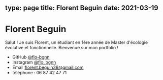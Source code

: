 type: page
title: Florent Beguin
date: 2021-03-19
---

# Florent Beguin

<div style={{ float: 'left', marginRight: '10px' }}>
  <ImageLicen
    src="/images/index.jpeg"
    alt="Licence"
    width={100} // Ajustez la largeur selon vos besoins
    height={75} // Ajustez la hauteur selon vos besoins
    priority
    className="next-image"
  />
</div>

Salut ! Je suis Florent, un étudiant en 1ère année de Master d'écologie évolutive et fonctionnelle. Bienvenue sur mon portfolio !

- GitHub [@flo-bgnn](https://github.com/flo-bgnn)
- Instagram [@flo_bgnn](https://instagram.com/flo_bgnn)
- Email [florent.beguin38@gmail.com](mailto:florent.beguin38@gmail.com)
- téléphone : 06 87 42 47 71

